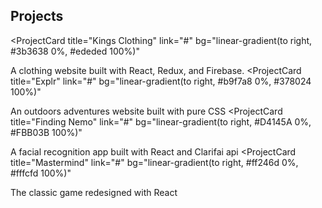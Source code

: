 ## Projects

<ProjectCard
  title="Kings Clothing"
  link="#"
  bg="linear-gradient(to right, #3b3638 0%, #ededed 100%)"
>
A clothing website built with React, Redux, and Firebase.
</ProjectCard>
<ProjectCard
  title="Explr"
  link="#"
  bg="linear-gradient(to right, #b9f7a8 0%, #378024 100%)"
>
  An outdoors adventures website built with pure CSS
</ProjectCard>
<ProjectCard
  title="Finding Nemo"
  link="#"
  bg="linear-gradient(to right, #D4145A 0%, #FBB03B 100%)"
>
  A facial recognition app built with React and Clarifai api
</ProjectCard>
<ProjectCard
  title="Mastermind"
  link="#"
  bg="linear-gradient(to right, #ff246d 0%, #fffcfd 100%)"
>
  The classic game redesigned with React
</ProjectCard>
